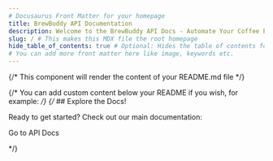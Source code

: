 ---
# Docusaurus Front Matter for your homepage
title: BrewBuddy API Documentation
description: Welcome to the BrewBuddy API Docs - Automate Your Coffee Experience.
slug: / # This makes this MDX file the root homepage
hide_table_of_contents: true # Optional: Hides the table of contents for this page on the right side.
# You can add more front matter here like image, keywords etc.
---


{/* This component will render the content of your README.md file */}
<ReadmeContent />

{/* You can add custom content below your README if you wish, for example: */}
{/* ## Explore the Docs!

Ready to get started? Check out our main documentation:

<p>
  <Link className="button button--primary button--lg" to="/docs/getting-started">
    Go to API Docs
  </Link>
</p>
*/}